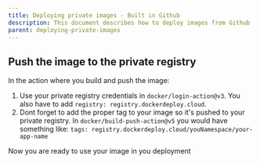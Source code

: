 ```yaml
---
title: Deploying private images - Built in Github
description: This document describes how to deploy images from Github
parent: deploying-private-images
---
```


## Push the image to the private registry

In the action where you build and push the image:

1. Use your private registry credentials in `docker/login-action@v3`. You also have to add `registry: registry.dockerdeploy.cloud`.
2. Dont forget to add the proper tag to your image so it's pushed to your private registry. In `docker/build-push-action@v5` you would have something like: `tags: registry.dockerdeploy.cloud/youNamespace/your-app-name`

Now you are ready to use your image in you deployment
